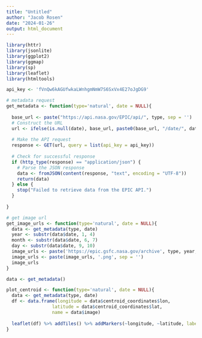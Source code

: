 ```yaml
---
title: "Untitled"
author: "Jacob Rosen"
date: "2024-01-26"
output: html_document
---
```


```r
library(httr)
library(jsonlite)
library(ggplot2)
library(ggmap)
library(sp)
library(leaflet)
library(htmltools)

api_key <- 'fVnQw6kAGUfwkaLWnhgmNmW7S6SxVx4E27oJgDG9'

# metadata request
get_metadata <- function(type='natural', date = NULL){
  
  base_url <- paste("https://api.nasa.gov/EPIC/api/", type, sep = '')
  # Construct the URL
  url <- ifelse(is.null(date), base_url, paste0(base_url, "/date/", date))
  
  # Make the API request
  response <- GET(url, query = list(api_key = api_key))
  
  # Check for successful response
  if (http_type(response) == "application/json") {
    # Parse the JSON response
    data <- fromJSON(content(response, "text", encoding = "UTF-8"))
    return(data)
  } else {
    stop("Failed to retrieve data from the EPIC API.")
  }
    
}

```

```r
# get image url
get_image_urls <- function(type='natural', date = NULL){
  data <- get_metadata(type, date)
  year <- substr(data$date, 1, 4)
  month <- substr(data$date, 6, 7)
  day <- substr(data$date, 9, 10)
  image_urls <- paste('https://epic.gsfc.nasa.gov/archive', type, year, month, day, 'png', data$image, sep = '/')
  image_urls <- paste(image_urls, '.png', sep = '')
  image_urls
}
```

```r
data <- get_metadata()
```

```r
plot_centroid <- function(type='natural', date = NULL){
  data <- get_metadata(type, date)
  df <- data.frame(longitude = data$centroid_coordinates$lon, 
                 latitude = data$centroid_coordinates$lat,
                 name = data$image)
  
  leaflet(df) %>% addTiles() %>% addMarkers(~longitude, ~latitude, label = ~htmlEscape(name))
}
```

